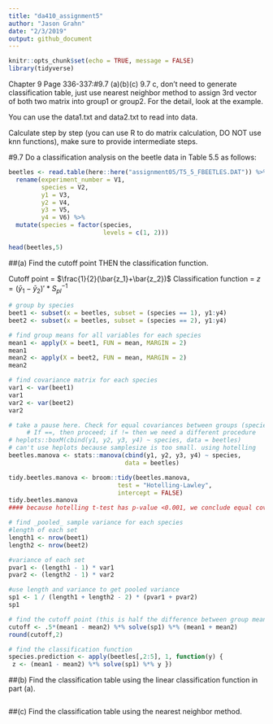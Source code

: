 ```yaml
---
title: "da410_assignment5"
author: "Jason Grahn"
date: "2/3/2019"
output: github_document
---
```


```r
knitr::opts_chunk$set(echo = TRUE, message = FALSE)
library(tidyverse)
```

Chapter 9  Page 336-337:#9.7 (a)(b)(c)
9.7 c, don't need to generate classification table, just use nearest neighbor method to assign 3rd vector of both two matrix into group1 or group2. For the detail, look at the example.

You can use the data1.txt and data2.txt to read into data.

Calculate step by step (you can use R to do matrix calculation, DO NOT use knn functions), make sure to provide intermediate steps. 

#9.7 Do a classification analysis on the beetle data in Table 5.5 as follows:
```r
beetles <- read.table(here::here("assignment05/T5_5_FBEETLES.DAT")) %>% 
  rename(experiment_number = V1,
         species = V2,
         y1 = V3,
         y2 = V4,
         y3 = V5,
         y4 = V6) %>% 
  mutate(species = factor(species, 
                          levels = c(1, 2)))

head(beetles,5)
```


##(a) Find the cutoff point THEN the classification function. 

Cutoff point = $\frac{1}{2}(\bar{z_1}+\bar{z_2})$
Classification function = $z = (\bar{y}_1 - \bar{y}_2)' * S^{-1}_{pl}$
```r
# group by species
beet1 <- subset(x = beetles, subset = (species == 1), y1:y4)
beet2 <- subset(x = beetles, subset = (species == 2), y1:y4)

# find group means for all variables for each species
mean1 <- apply(X = beet1, FUN = mean, MARGIN = 2)
mean1
mean2 <- apply(X = beet2, FUN = mean, MARGIN = 2)
mean2

# find covariance matrix for each species
var1 <- var(beet1)
var1
var2 <- var(beet2)
var2

# take a pause here. Check for equal covariances between groups (species)
     # If ==, then proceed; if != then we need a different procedure
# heplots::boxM(cbind(y1, y2, y3, y4) ~ species, data = beetles)
# can't use heplots because samplesize is too small. using hotelling 
beetles.manova <- stats::manova(cbind(y1, y2, y3, y4) ~ species, 
                                data = beetles)

tidy.beetles.manova <- broom::tidy(beetles.manova, 
                              test = "Hotelling-Lawley",
                              intercept = FALSE)
tidy.beetles.manova 
#### because hotelling t-test has p-value <0.001, we conclude equal covariance
```

```r
# find _pooled_ sample variance for each species
#length of each set
length1 <- nrow(beet1)
length2 <- nrow(beet2)

#variance of each set
pvar1 <- (length1 - 1) * var1
pvar2 <- (length2 - 1) * var2 

#use length and variance to get pooled variance
sp1 <- 1 / (length1 + length2 - 2) * (pvar1 + pvar2)
sp1

# find the cutoff point (this is half the difference between group means) 
cutoff <- .5*(mean1 - mean2) %*% solve(sp1) %*% (mean1 + mean2)
round(cutoff,2)
```

```r
# find the classification function
species.prediction <- apply(beetles[,2:5], 1, function(y) {
 z <- (mean1 - mean2) %*% solve(sp1) %*% y })
``` 

##(b) Find the classification table using the linear classification function in part (a).
```r

```

##(c) Find the classification table using the nearest neighbor method.
```r

```


